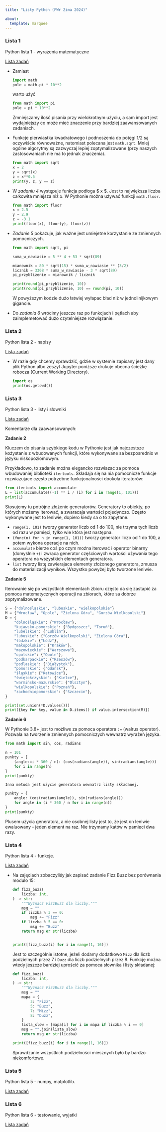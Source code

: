 ```yaml
---
title: "Listy Python (PWr Zima 2024)"

about:
  template: marquee
---
```



### Lista 1

Python lista 1 - wyrażenia matematyczne

[Lista zadań](https://alfa.im.pwr.edu.pl/~giniew/lib/exe/fetch.php?media=rok2425:zimowy:wstep_-_lista_1.ipynb)

- Zamiast
  ```python
  import math
  pole = math.pi * 10**2
  ```
  warto użyć
  ```python
  from math import pi
  pole = pi * 10**2
  ```
  Zmniejszamy ilość pisania przy wielokrotnym użyciu, a sam import jest wydajniejszy co może mieć znaczenie przy bardziej zaawansowanych zadaniach.

- Funkcje pierwiastka kwadratowego i podnoszenia do potęgi $1/2$ są oczywiście równoważne, natomiast polecana jest `math.sqrt`. Mniej ogólne algorytmy są zazwyczaj lepiej zoptymalizowane (przy naszych zastosowaniach nie ma to jednak znaczenia).
  ```python
  from math import sqrt
  x = 2
  y = sqrt(x)
  z = x**0.5
  print(y, z, y == z)
  ```

- W *zadaniu 4* występuje funkcja podłoga $ \lfloor x \rfloor $.  Jest to największa liczba całkowita mniejsza niż $x$. W Pythonie można używać funkcji `math.floor`.
  ```python
  from math import floor
  x = 2.5
  y = 2.9
  z = -3.1
  print(floor(x), floor(y), floor(z))
  ```

- *Zadanie 5* pokazuje, jak ważne jest umiejetne korzystanie ze zmiennych pomocniczych.
  ```python
  from math import sqrt, pi

  suma_w_nawiasie = 5 ** 4 + 53 * sqrt(89)

  mianownik = 80 * sqrt(15) * suma_w_nawiasie ** (3/2)
  licznik = 3308 * suma_w_nawiasie - 3 * sqrt(89)
  pi_przyblizenie = mianownik / licznik

  print(round(pi_przyblizenie, 10))
  print(round(pi_przyblizenie, 10) == round(pi, 10))
  ```
  W powyższym kodzie dużo łatwiej wyłapac bład niż w jednolinijkowym gigancie.

- Do *zadania 6* wrócimy jeszcze raz po funkcjach i pętlach aby zaimplemetować dużo czytelniejsze rozwiązanie.

### Lista 2

Python lista 2 - napisy

[Lista zadań](https://alfa.im.pwr.edu.pl/~giniew/lib/exe/fetch.php?media=rok2425:zimowy:wstep_-_lista_2.ipynb)

- W razie gdy chcemy sprawdzić, gdzie w systemie zapisany jest dany plik Python albo zeszyt Jupyter poniższe drukuje obecna ścieżkę robocza (Current Working Directory).
  ```python
  import os
  print(os.getcwd())
  ```


### Lista 3

Python lista 3 - listy i słowniki

[Lista zadań](https://alfa.im.pwr.edu.pl/~giniew/lib/exe/fetch.php?media=rok2425:zimowy:wstep_-_lista_3.ipynb)


Komentarze dla zaawansowanych:

**Zadanie 2**

Kluczem do pisania szybkiego kodu w Pythonie jest jak najczestsze kożystanie z wbudowanych funkcji, które wykonywane sa bezposrednio w języku niskopoziomowym.

Przykładowo, to zadanie można elegancko rozwiazac za pomoca wbudowaniej biblioteki `itertools`. Składaja się na nia pomocnicze funkcje rozwiazujace często potrzebne funkcjonalności dookoła iteratorów:

```python
from itertools import accumulate
L = list(accumulate((-1) ** i / (i) for i in range(1, 101)))
print(L)
```
Stosujemy tu potrójne złożenie generatorów. Generatory to obiekty, po których możemy iterować, a zwaracaja wartości pojedynczo. Często wykonywane jest to leniwie, dopiero kiedy sa o to zapytane.

* `range(1, 101)` tworzy generator liczb od 1 do 100, nie trzyma tych liczb od razu w pamięci, tylko wie która jest następna.
*  `(func(n) for n in range(1, 101))` tworzy generator liczb od 1 do 100, a potem wykona operacje na nich.
*  `accumulate` bierze coś po czym moźna iterować i operator binarny (domyślnie `+`) i zwraca generator częściowych wartości używania tego operatora na wszystkich elementach generatora.
*  `list` tworzy listę zawierajaca elementy złożonego generatora, zmusza do materializacji wynikow. Wszystko powyżej było tworzone leniwie.

**Zadanie 5**

Iterowanie się po wszystkich elementach zbioru często da się zastapić za pomoca matematycznych operacji na zbiorach, które sa dobrze zoptymalizowane.

```python
S = {"dolnośląskie", "lubuskie", "wielkopolskie"}
M = {"Wrocław", "Opole", "Zielona Góra", "Gorzów Wielkopolski"}
D = {
    "dolnośląskie": {"Wrocław"},
    "kujawsko-pomorskie": {"Bydgoszcz", "Toruń"},
    "lubelskie": {"Lublin"},
    "lubuskie": {"Gorzów Wielkopolski", "Zielona Góra"},
    "łódzkie": {"Łódź"},
    "małopolskie": {"Kraków"},
    "mazowieckie": {"Warszawa"},
    "opolskie": {"Opole"},
    "podkarpackie": {"Rzeszów"},
    "podlaskie": {"Białystok"},
    "pomorskie": {"Gdańsk"},
    "śląskie": {"Katowice"},
    "świętokrzyskie": {"Kielce"},
    "warmińsko-mazurskie": {"Olsztyn"},
    "wielkopolskie": {"Poznań"},
    "zachodniopomorskie": {"Szczecin"},
}

print(set.union(*D.values()))
print({key for key, value in D.items() if value.intersection(M)})
```

**Zadanie 6**

W Pythonie 3.8+ jest to możliwe za pomoca operatora `:=` (walrus operator). Pozwala na tworzenie zmiennych pomocniczych wewnatrz wyrażeń języka.

```python
from math import sin, cos, radians

n = 101
punkty = {
    (angle:=i * 360 / n): (cos(radians(angle)), sin(radians(angle)))
    for i in range(n)
}
print(punkty)
```
    Inna metoda jest użycie generatora wewnatrz listy składanej.

```python
punkty = {
    angle: (cos(radians(angle)), sin(radians(angle)))
    for angle in (i * 360 / n for i in range(n))
}
print(punkty)
```

Plusem użycia generatora, a nie osobnej listy jest to, że jest on leniwie ewaluowany - jeden element na raz. Nie trzymamy katów w pamieci dwa razy.

### Lista 4

Python lista 4 - funkcje.

[Lista zadań](https://alfa.im.pwr.edu.pl/~giniew/lib/exe/fetch.php?media=rok2425:zimowy:wstep_-_lista_4.ipynb)

* Na zajęciach zobaczyliśy jak zapisać zadanie Fizz Buzz bez porównania modulo 15:

  ```python
  def fizz_buzz(
      liczba: int,
  ) -> str:
      """Wyznacz FizzBuzz dla liczby."""
      msg = ""
      if liczba % 3 == 0:
          msg += "Fizz"
      if liczba % 5 == 0:
          msg += "Buzz"
      return msg or str(liczba)


  print([fizz_buzz(i) for i in range(1, 16)])
  ```

  Jest to szczególnie istotne, jeżeli dodamy dodatkowo `Mizz` dla liczb podzielnych przez 7 i `Duzz` dla liczb podzielnych przez 8. Funkcję można wtedy jeszcze bardziej uprościć za pomoca słownika i listy składanej:

  ```python
  def fizz_buzz(
      liczba: int,
  ) -> str:
      """Wyznacz FizzBuzz dla liczby."""
      msg = ""
      mapa = {
          3: "Fizz",
          5: "Buzz",
          7: "Mizz",
          8: "Duzz",
      }
      lista_slow = [mapa[i] for i in mapa if liczba % i == 0]
      msg = "".join(lista_slow)
      return msg or str(liczba)

  print([fizz_buzz(i) for i in range(1, 16)])
  ```

  Sprawdzanie wszystkich podzielności miesznych było by bardzo niekomfortowe.

### Lista 5

Python lista 5 - numpy, matplotlib.

[Lista zadań](https://alfa.im.pwr.edu.pl/~giniew/lib/exe/fetch.php?media=rok2425:zimowy:wstep_-_lista_5.ipynb)

### Lista 6

Python lista 6 - testowanie, wyjatki

[Lista zadań](https://alfa.im.pwr.edu.pl/~giniew/lib/exe/fetch.php?media=rok2425:zimowy:wstep_-_lista_6.ipynb)
